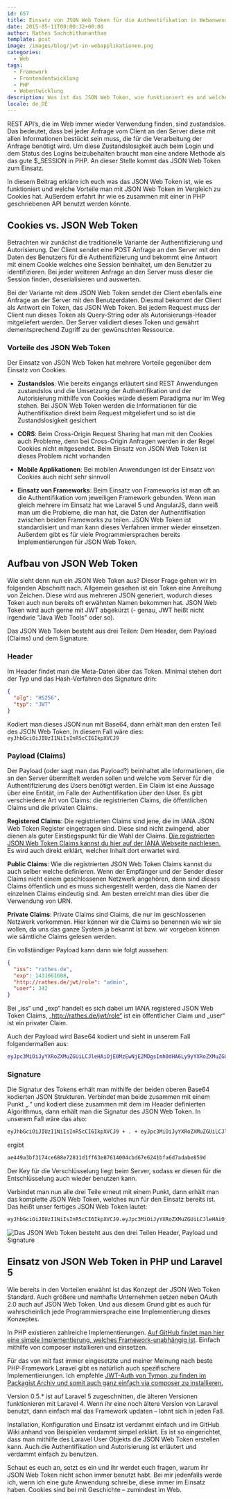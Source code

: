 ```yaml
---
id: 657
title: Einsatz von JSON Web Token für die Authentifikation in Webanwendungen
date: 2015-05-11T08:00:32+00:00
author: Rathes Sachchithananthan
template: post
image: /images/blog/jwt-in-webapplikationen.png
categories:
  - Web
tags:
  - Framework
  - Frontendentwicklung
  - PHP
  - Webentwicklung
description: Was ist das JSON Web Token, wie funktioniert es und welche Vorteile hat man mit JSON Web Token im Vergleich zu Cookies. Und es geht um die Anwendung in PHP.
locale: de_DE
---
```


REST API’s, die im Web immer wieder Verwendung finden, sind zustandslos. Das bedeutet, dass bei jeder Anfrage vom Client an den Server diese mit allen Informationen bestückt sein muss, die für die Verarbeitung der Anfrage benötigt wird. Um diese Zustandslosigkeit auch beim Login und dem Status des Logins beizubehalten braucht man eine andere Methode als das gute \$\_SESSION in PHP. An dieser Stelle kommt das JSON Web Token zum Einsatz.

In diesem Beitrag erkläre ich euch was das JSON Web Token ist, wie es funktioniert und welche Vorteile man mit JSON Web Token im Vergleich zu Cookies hat. Außerdem erfahrt ihr wie es zusammen mit einer in PHP geschriebenen API benutzt werden könnte.

## Cookies vs. JSON Web Token

Betrachten wir zunächst die traditionelle Variante der Authentifizierung und Autorisierung. Der Client sendet eine POST Anfrage an den Server mit den Daten des Benutzers für die Authentifizierung und bekommt eine Antwort mit einem Cookie welches eine Session beinhaltet, um den Benutzer zu identifizieren. Bei jeder weiteren Anfrage an den Server muss dieser die Session finden, deserialisieren und auswerten.

Bei der Variante mit dem JSON Web Token sendet der Client ebenfalls eine Anfrage an der Server mit den Benutzerdaten. Diesmal bekommt der Client als Antwort ein Token, das JSON Web Token. Bei jedem Request muss der Client nun dieses Token als Query-String oder als Autorisierungs-Header mitgeliefert werden. Der Server validiert dieses Token und gewährt dementsprechend Zugriff zu der gewünschten Ressource.

### Vorteile des JSON Web Token

Der Einsatz von JSON Web Token hat mehrere Vorteile gegenüber dem Einsatz von Cookies.

- **Zustandslos**: Wie bereits eingangs erläutert sind REST Anwendungen zustandslos und die Umsetzung der Authentifikation und der Autorisierung mithilfe von Cookies würde diesem Paradigma nur im Weg stehen. Bei JSON Web Token werden die Informationen für die Authentifikation direkt beim Request mitgeliefert und so ist die Zustandslosigkeit gesichert

- **CORS**: Beim Cross-Origin Request Sharing hat man mit den Cookies auch Probleme, denn bei Cross-Origin Anfragen werden in der Regel Cookies nicht mitgesendet. Beim Einsatz von JSON Web Token ist dieses Problem nicht vorhanden

- **Mobile Applikationen**: Bei mobilen Anwendungen ist der Einsatz von Cookies auch nicht sehr sinnvoll

- **Einsatz von Frameworks**: Beim Einsatz von Frameworks ist man oft an die Authentifikation vom jeweiligen Framework gebunden. Wenn man gleich mehrere im Einsatz hat wie Laravel 5 und AngularJS, dann weiß man um die Probleme, die man hat, die Daten der Authentifikation zwischen beiden Frameworks zu teilen. JSON Web Token ist standardisiert und man kann dieses Verfahren immer wieder einsetzen. Außerdem gibt es für viele Programmiersprachen bereits Implementierungen für JSON Web Token.

## Aufbau von JSON Web Token

Wie sieht denn nun ein JSON Web Token aus? Dieser Frage gehen wir im folgenden Abschnitt nach. Allgemein gesehen ist ein Token eine Anreihung von Zeichen. Diese wird aus mehreren JSON generiert, wodurch dieses Token auch nun bereits oft erwähnten Namen bekommen hat. JSON Web Token wird auch gerne mit JWT abgekürzt (- genau, JWT heißt nicht irgendwie "Java Web Tools" oder so).

Das JSON Web Token besteht aus drei Teilen: Dem Header, dem Payload (Claims) und dem Signature.

### Header

Im Header findet man die Meta-Daten über das Token. Minimal stehen dort der Typ und das Hash-Verfahren des Signature drin:

```json
{
  "alg": "HS256",
  "typ": "JWT"
}
```

Kodiert man dieses JSON nun mit Base64, dann erhält man den ersten Teil des JSON Web Token. In diesem Fall wäre dies: `eyJhbGciOiJIUzI1NiIsInR5cCI6IkpXVCJ9`

### Payload (Claims)

Der Payload (oder sagt man das Payload?) beinhaltet alle Informationen, die an den Server übermittelt werden sollen und welche vom Server für die Authentifizierung des Users benötigt werden. Ein Claim ist eine Aussage über eine Entität, im Falle der Authentifikation über den User. Es gibt verschiedene Art von Claims: die registrierten Claims, die öffentlichen Claims und die privaten Claims.

**Registered Claims**: Die registrierten Claims sind jene, die im IANA JSON Web Token Register eingetragen sind. Diese sind nicht zwingend, aber dienen als guter Einstiegspunkt für die Wahl der Claims. [Die registrierten JSON Web Token Claims kannst du hier auf der IANA Webseite nachlesen.](http://www.iana.org/assignments/jwt/jwt.xhtml) Es wird auch direkt erklärt, welcher Inhalt dort erwartet wird.

**Public Claims**: Wie die registrierten JSON Web Token Claims kannst du auch selber welche definieren. Wenn der Empfänger und der Sender dieser Claims nicht einem geschlossenen Netzwerk angehören, dann sind dieses Claims öffentlich und es muss sichergestellt werden, dass die Namen der einzelnen Claims eindeutig sind. Am besten erreicht man dies über die Verwendung von URN.

**Private Claims**: Private Claims sind Claims, die nur im geschlossenen Netzwerk vorkommen. Hier können wir die Claims so benennen wie wir sie wollen, da uns das ganze System ja bekannt ist bzw. wir vorgeben können wie sämtliche Claims gelesen werden.

Ein vollständiger Payload kann dann wie folgt aussehen:

```json
{
  "iss": "rathes.de",
  "exp": 1431061608,
  "http://rathes.de/jwt/role": "admin",
  "user": 342
}
```

Bei „iss“ und „exp“ handelt es sich dabei um IANA registered JSON Web Token Claims, „http://rathes.de/jwt/role“ ist ein öffentlicher Claim und „user“ ist ein privater Claim.

Auch der Payload wird Base64 kodiert und sieht in unserem Fall folgendermaßen aus:

```bash
eyJpc3MiOiJyYXRoZXMuZGUiLCJleHAiOjE0MzEwNjE2MDgsImh0dHA6Ly9yYXRoZXMuZGUvand0L3JvbGUiOiJhZG1pbiIsInVzZXIiOjM0Mn0=
```

### Signature

Die Signatur des Tokens erhält man mithilfe der beiden oberen Base64 kodierten JSON Strukturen. Verbindet man beide zusammen mit einem Punkt „.“ und kodiert diese zusammen mit dem im Header definierten Algorithmus, dann erhält man die Signatur des JSON Web Token. In unserem Fall wäre das also:

```bash
eyJhbGciOiJIUzI1NiIsInR5cCI6IkpXVCJ9 + . + eyJpc3MiOiJyYXRoZXMuZGUiLCJleHAiOjE0MzEwNjE2MDgsImh0dHA6Ly9yYXRoZXMuZGUvand0L3JvbGUiOiJhZG1pbiIsInVzZXIiOjM0Mn0=
```

ergibt

```bash
ae449a3bf3174ce688e72811d1ff63e87614004cbd67e6241bfa6d7adabe859d
```

Der Key für die Verschlüsselung liegt beim Server, sodass er diesen für die Entschlüsselung auch wieder benutzen kann.

Verbindet man nun alle drei Teile erneut mit einem Punkt, dann erhält man das komplette JSON Web Token, welches nun für den Einsatz bereits ist. Das heißt unser fertiges JSON Web Token lautet:

```bash
eyJhbGciOiJIUzI1NiIsInR5cCI6IkpXVCJ9.eyJpc3MiOiJyYXRoZXMuZGUiLCJleHAiOjE0MzEwNjE2MDgsImh0dHA6Ly9yYXRoZXMuZGUvand0L3JvbGUiOiJhZG1pbiIsInVzZXIiOjM0Mn0=.ae449a3bf3174ce688e72811d1ff63e87614004cbd67e6241bfa6d7adabe859d
```

![Das JSON Web Token besteht aus den drei Teilen Header, Payload und Signature](/images/blog/json-web-token.png)

## Einsatz von JSON Web Token in PHP und Laravel 5

Wie bereits in den Vorteilen erwähnt ist das Konzept der JSON Web Token Standard. Auch größere und namhafte Unternehmen setzen neben OAuth 2.0 auch auf JSON Web Token. Und aus diesem Grund gibt es auch für wahrscheinlich jede Programmiersprache eine Implementierung dieses Konzeptes.

In PHP existieren zahlreiche Implementierungen. [Auf GitHub findet man hier eine simple Implementierung, welches Framework-unabhängig ist](https://github.com/firebase/php-jwt). Einfach mithilfe von composer installieren und einsetzen.

Für das von mit fast immer eingesetzte und meiner Meinung nach beste PHP-Framework Laravel gibt es natürlich auch spezifischere Implementierungen. Ich empfehle [JWT-Auth von Tymon, zu finden im Packagist Archiv und somit auch ganz einfach via composer zu installieren.](https://packagist.org/packages/tymon/jwt-auth)

Version 0.5.\* ist auf Laravel 5 zugeschnitten, die älteren Versionen funktionieren mit Laravel 4. Wenn ihr eine noch ältere Version von Laravel benutzt, dann einfach mal das Framework updaten – lohnt sich in jeden Fall.

Installation, Konfiguration und Einsatz ist verdammt einfach und im GitHub Wiki anhand von Beispielen verdammt simpel erklärt. Es ist so eingerichtet, dass man mithilfe des Laravel User Objekts die JSON Web Token erstellen kann. Auch die Authentifikation und Autorisierung ist erläutert und verdammt einfach zu benutzen.

Schaut es euch an, setzt es ein und ihr werdet euch fragen, warum ihr JSON Web Token nicht schon immer benutzt habt. Bei mir jedenfalls werde ich, wenn ich eine gute Anwendung schreibe, diese immer im Einsatz haben. Cookies sind bei mit Geschichte – zumindest im Web.
